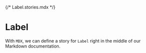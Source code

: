 {/* Label.stories.mdx */}



<Meta title="Status" component={Status} />

# Label

With `MDX`, we can define a story for `Label` right in the middle of our Markdown documentation.

<Canvas>
  <Story name="Main">
    <div>
      <Status style={{ margin: '2px' }} />
      <Status status="alert" size="lg" style={{ margin: '2px' }} />
      <Status style={{ margin: '2px' }} />
      <Status style={{ margin: '2px' }} />
      <Status style={{ margin: '2px' }} />
      <Status style={{ margin: '2px' }} />
    </div>
  </Story>
</Canvas>
